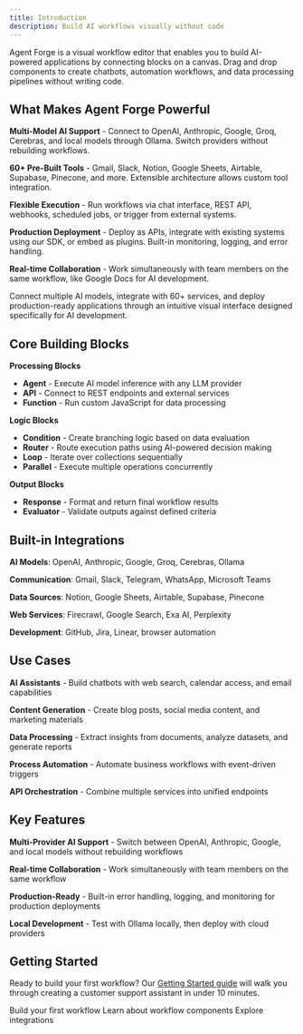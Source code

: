 ```yaml
---
title: Introduction
description: Build AI workflows visually without code
---
```



Agent Forge is a visual workflow editor that enables you to build AI-powered applications by connecting blocks on a canvas. Drag and drop components to create chatbots, automation workflows, and data processing pipelines without writing code.

## What Makes Agent Forge Powerful

**Multi-Model AI Support** - Connect to OpenAI, Anthropic, Google, Groq, Cerebras, and local models through Ollama. Switch providers without rebuilding workflows.

**60+ Pre-Built Tools** - Gmail, Slack, Notion, Google Sheets, Airtable, Supabase, Pinecone, and more. Extensible architecture allows custom tool integration.

**Flexible Execution** - Run workflows via chat interface, REST API, webhooks, scheduled jobs, or trigger from external systems.

**Production Deployment** - Deploy as APIs, integrate with existing systems using our SDK, or embed as plugins. Built-in monitoring, logging, and error handling.

**Real-time Collaboration** - Work simultaneously with team members on the same workflow, like Google Docs for AI development.

Connect multiple AI models, integrate with 60+ services, and deploy production-ready applications through an intuitive visual interface designed specifically for AI development.

## Core Building Blocks

**Processing Blocks**

- **Agent** - Execute AI model inference with any LLM provider
- **API** - Connect to REST endpoints and external services  
- **Function** - Run custom JavaScript for data processing

**Logic Blocks**

- **Condition** - Create branching logic based on data evaluation
- **Router** - Route execution paths using AI-powered decision making
- **Loop** - Iterate over collections sequentially
- **Parallel** - Execute multiple operations concurrently

**Output Blocks**

- **Response** - Format and return final workflow results
- **Evaluator** - Validate outputs against defined criteria

## Built-in Integrations

**AI Models**: OpenAI, Anthropic, Google, Groq, Cerebras, Ollama

**Communication**: Gmail, Slack, Telegram, WhatsApp, Microsoft Teams

**Data Sources**: Notion, Google Sheets, Airtable, Supabase, Pinecone

**Web Services**: Firecrawl, Google Search, Exa AI, Perplexity

**Development**: GitHub, Jira, Linear, browser automation

## Use Cases

**AI Assistants** - Build chatbots with web search, calendar access, and email capabilities

**Content Generation** - Create blog posts, social media content, and marketing materials

**Data Processing** - Extract insights from documents, analyze datasets, and generate reports

**Process Automation** - Automate business workflows with event-driven triggers

**API Orchestration** - Combine multiple services into unified endpoints

## Key Features

**Multi-Provider AI Support** - Switch between OpenAI, Anthropic, Google, and local models without rebuilding workflows

**Real-time Collaboration** - Work simultaneously with team members on the same workflow

**Production-Ready** - Built-in error handling, logging, and monitoring for production deployments

**Local Development** - Test with Ollama locally, then deploy with cloud providers

## Getting Started

Ready to build your first workflow? Our [Getting Started guide](/getting-started) will walk you through creating a customer support assistant in under 10 minutes.

<Cards>
  <Card title="Getting Started" href="/getting-started">
    Build your first workflow
  </Card>
  <Card title="Blocks" href="/blocks">
    Learn about workflow components
  </Card>
  <Card title="Tools" href="/tools">
    Explore integrations
  </Card>
</Cards>

